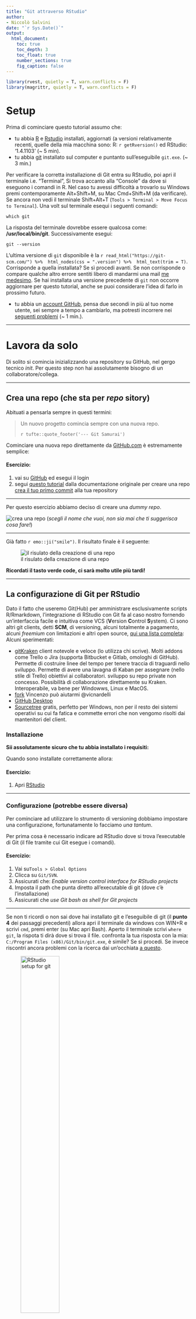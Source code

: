 ```yaml
---
title: "Git attraverso RStudio"
author:
- Niccolò Salvini
date: "`r Sys.Date()`"
output:
  html_document:
    toc: true
    toc_depth: 3
    toc_float: true
    number_sections: true
    fig_caption: false
---
```



```r

library(rvest, quietly = T, warn.conflicts = F)
library(magrittr, quietly = T, warn.conflicts = F)

```

# Setup

Prima di cominciare questo tutorial assumo che:

* tu abbia [R](https://lib.ugent.be/CRAN/) e [Rstudio](https://www.rstudio.com/products/rstudio/download/) installati, aggiornati (a versioni relativamente recenti, quelle della mia macchina sono: R: `r getRversion()` ed RStudio: '1.4.1103' (~ 5 min).
* tu abbia [git](https://git-scm.com/) installato sul computer e puntanto sull'eseguibile `git.exe`. (~ 3 min.)

Per verificare la corretta installazione di Git entra su RStudio, poi apri il terminale i.e. "Terminal", Si trova accanto alla "Console" da dove si eseguono i comandi in R. Nel caso tu avessi difficoltà a trovarlo su Windows premi contemporamente Alt+Shift+M, su Mac Cmd+Shift+M (da verificare). Se ancora non vedi il terminale Shift+Alt+T (`Tools > Terminal > Move Focus to Terminal`). 
Una volt sul terminale esequi i seguenti comandi:

```
which git
```

La risposta del terminale dovrebbe essere qualcosa come:  **/usr/local/bin/git**.
Successivamente esegui:

```
git --version
```

L'ultima versione di `git` disponibile è la `r read_html("https://git-scm.com/") %>%  html_nodes(css = ".version") %>%  html_text(trim = T)`. Corrisponde a quella installata? Se sì procedi avanti. Se non corrisponde o compare qualche altro errore sentiti libero di mandarmi una mail [me medesimo](mailto:niccolo.salvini27@gmail.com). Se hai installata una versione precedente di `git` non occorre aggiornare per questo tutorial, anche se puoi considerare l'idea di farlo in prossimo futuro.

* tu abbia un [account GitHub](https://github.com/join), pensa due secondi in più al tuo nome utente, sei sempre a tempo a cambiarlo, ma potresti incorrere nei [seguenti problemi](https://docs.github.com/en/github/setting-up-and-managing-your-github-user-account/changing-your-github-username) (~ 1 min.).

---

# Lavora da solo {data-background=##75aada}

Di solito si comincia inizializzando una repository su GitHub, nel gergo tecnico _init_. Per questo step non hai assolutamente bisogno di un collaboratore/collega.

---

## Crea una repo (che sta per _repo_ sitory)

Abituati a pensarla sempre in questi termini: 

> Un nuovo progetto comincia sempre con una nuova repo.
>
> `r tufte::quote_footer('--- Git Samurai')`


Cominciare una nuova repo direttamente da [GitHub.com](https://github.com) è estremamente semplice:

<div class="bs-callout bs-callout-exercise">
<h4>Esercizio:</h4>
1. vai su [GitHub](https://github.com) ed esegui il login
2. segui [questo tutorial](https://help.github.com/articles/create-a-repo/) dalla documentazione originale per creare una repo [crea il tuo primo commit](https://help.github.com/articles/create-a-repo/#commit-your-first-change) alla tua repository
</div>

---

Per questo esercizio abbiamo deciso di creare una _dummy repo_.

![crea una repo](./static/images/create-a-repo.png)
(*scegli il nome che vuoi, non sia mai che ti suggerisca cosa fare!*)

---

Già fatto `r emo::ji("smile")`. Il risultato finale è il seguente:


![il risulato della creazione di una repo](./static/images/create-repo-result.png)


:::bulb
**Ricordati il tasto verde code, ci sarà molto utile più tardi!**
:::

---

## La configurazione di Git per RStudio

Dato il fatto che useremo Git(Hub) per amministrare esclusivamente scripts R/Rmarkdown, l'integrazione di RStudio con Git fa al caso nostro fornendo un'interfaccia facile e intuitiva come VCS (**V**ersion **C**ontrol **S**ystem).
Ci sono altri git clients, detti **SCM**, di versioning, alcuni totalmente a pagamento, alcuni _freemium_ con limitazioni e altri open source, [qui una lista completa](https://git-scm.com/downloads/guis):
Alcuni sperimentati:

* [gitKraken](https://www.gitkraken.com/) client notevole e veloce (lo utilizza chi scrive). Molti addons come Trello o Jira (supporta Bitbucket e Gitlab, omologhi di GitHub). Permette di costruire linee del tempo per tenere traccia di traguardi nello sviluppo. Permette di avere una lavagna di Kaban per assegnare (nello stile di Trello) obiettivi ai collaboratori. sviluppo su repo private non concesso. Possibilità di collaborazione direttamente su Kraken. Interoperabile, va bene per Windowws, Linux e MacOS.
* [fork](https://git-fork.com/) Vincenzo può aiutarmi @vicnardelli
* [GitHub Desktop](https://desktop.github.com/)
* [Sourcetree](https://www.sourcetreeapp.com/) gratis, perfetto per Windows, non per il resto dei sistemi operativi su cui fa fatica e commette errori che non vengomo risolti dai mantenitori del client.


### Installazione

:::warn
**Sii assolutamente sicuro che tu abbia installato i requisiti:**
:::


<!-- <div class="bs-callout bs-callout-exercise"> -->
<!-- <h4>Esercizio:</h4> -->
<!-- 1. [Download](https://git-scm.com/downloads) Git -->
<!-- 1. Installa [RStudio](https://inbo.github.io/tutorials/installation-RStudio-admin.html) -->
<!-- </div> -->

Quando sono installate correttamente allora:

<div class="bs-callout bs-callout-exercise">
<h4>Esercizio:</h4>
1. Apri [RStudio](https://inbo.github.io/tutorials/installation-RStudio-user.html)
</div>

---

### Configurazione (potrebbe essere diversa)

Per cominciare ad utilizzare lo strumento di versioning dobbiamo impostare una configurazione, fortunatamente lo facciamo _una tantum_.

Per prima cosa è necessario indicare ad RStudio dove si trova l'executable di Git (il file tramite cui Git esegue i comandi).

<div class="bs-callout bs-callout-exercise">
<h4>Esercizio:</h4>
1. Vai su`Tools > Global Options`
1. Clicca su `Git/SVN`.
1. Assicurati che: *Enable version control interface for RStudio projects*
1. Imposta il path che punta diretto all'executable di git (dove c'è l'installazione)
1. Assicurati che *use Git bash as shell for Git projects*
</div>

---

Se non ti ricordi o non sai dove hai installato git e l'eseguibile di git (il **punto 4** dei passaggi precedenti) allora apri il terminale da windows con WIN+R e scrivi `cmd`, premi enter (su Mac apri Bash). Aperto il terminale scrivi `where git`, la rispota ti dirà dove si trova il file. confronta la tua risposta con la mia: `C:/Program Files (x86)/Git/bin/git.exe`, è simile? Se sì procedi. Se invece riscontri ancora problemi con la ricerca dai un'occhiata [a questo](http://happygitwithr.com/rstudio-see-git.html#tell-rstudio-where-to-find-git).

![RStudio setup for git](./static/images/RStudio-setup-git.png){width=50%}

---
Adesso dobbiamo dire a GitHub chi siamo, con l'obiettivo di stabilire una connessione all'account online. Per farlo git ha bisogno delle credenziali di GitHub, i.e. username e GitHub email:

<div class="bs-callout bs-callout-exercise">
<h4>Esercizio:</h4>
1. vai su `Tools > Shell` e apri shell
1. nella shell, scrivi i seguenti comandi e premi invio.
```
git config --global user.name "mygithubusername"
```
1. Sempre nella shell scrivi il seguente comando completando con la mail di registrazione e premi invio:
```
git config --global user.email "my.name@gmail.com"
```
</div>

---

![RStudio setup git shell](./static/images/Rstudio-GitShell.png){width=75%}


Mi raccomando usa il tuo **username GitHub**! Per verificare che tutta la configurazione sia andata a buon fine esegui questo comando: `git config --global --list`

Se la configirazione ha avuto esito positivo allora congratulazioni, il tuo setup è finito! 👍

---


Se ti trovi male con la configurazione da terminale recentemente il pacchetto `usethis` ha introdotto una serie di funzioni per interagire con Git e GitHub. Qui copriamo solo lo "handshake" tra Git e RStudio, ma molto copre molte alte operazioni di verisoning come la **P**ull **R**equest etc. una sezione sarà interamente dedicata al set up completo tramite `usethis`:


```r

## Installa il pacchetto se necessario (solo una volta)
## install.packages("usethis")

library(usethis)
use_git_config(user.name = "Jane Doe", user.email = "jane@example.org")

```

Per verificare la corretta configurazione esegui lo stesso comando da terminale:

```
git config --global --list
```



## Clona una repo per lavorarci in locale

Prima abbiamo inizializzato una repo online e abbiamo configurato git per cooperare con RStudio. Adesso possiamo cominciare a lavorare sul codice localmente scaricando la repo sul laptop. RStudio provvede ad occuparsi di tutto questo in una maniera molto conveniente e facile. 

<div class="bs-callout bs-callout-exercise">
<h4>Esercizio:</h4>
1. vai sulla pagina GitHub della tua nuova repo copiando l'url **HTTPS** (*ricordi il bottone di prima?*)
1. in Rstudio prosegui per `File > New Project...`, seleziona `Version Control` e scegli `Git`
1. nella prima casella in alto, copia e incolla l'url **HTTPS** (in automatico il nome della cartella che contiene il progetto viene completata)
1. naviga fino alla cartella copiata dove desideri mettere tutti i tuoi progetti/codici R.
</div>

--- 

Per avere l'indirizzo **HTTPS** di clone della repo é sufficiente cliccare sopra <span style="color: green;">code</span> e premere sul piccolo bottone accanto all'indirizzo per copiare direttamente su clipboard (in alternativa seleziona e copia tutto l'url).

![Copy the https link of a repo](./static/images/copy-repo-link.png){width=75%}

---
Un esempio di setup del progetto utilizzando una repo Git può essere questo:

![Clone a repo in RStudio](./static/images/create-project-rstudio.png){width=75%}

---

<div class="bs-callout bs-callout-exercise">
<h4>Esercizio:</h4>
Cerca la cartella che corrisponde alla git repo nella destinazione al punto 4 dell'esercizio. Il contenuto della cartella corrisponde a quello che c'è nella repo online?
</div>

---

## `.gitignore`

Quando si inizia un nuovo progetto in RStudio, ma anche in Python e tanti altri linguaggi è utile (anche se non propio indispensabile) aggiungere il file `.gitignore` se non esiste già. E' infatti possibile in fase di inizializzazione della repo online, direttamente da GitHub, creare il `.gitignore` default o custom (se hai difficoltà a comporre il file `.gitignore` assicurati di trovare un progetto simile al tu su GitHub e copia il contenuto, in alternativa naviga in [questo strumento online gratuito](https://www.toptal.com/developers/gitignore) speficificando i software che utilizzi e in automatico questo comporrà il perfetto `.gitignore`).
Il file `.gitignore` definisce tutti quei files che **non** devono finire nella repo online per diversi motivi, eccone alcuni:

- ci sono delle credenziali segrete `.Renviron` o`.Rprofile`  ( TODO: link a come storare credenziali segrete in R)
- files di sessione `.RData`
- files di logs e history `.Rhistory` e `.Rapp.history`
- file di sistema prodotti da RStudio, come`myprojectname.Rproj` 
- file specifici dell'utente `.Ruserdata`
- files temporanei creati da R Markdown, esempio: `*.utf8.md` e `*.knit.md`.
- files/ cartelle di cache come  `*_cache/` o `/cache/`
- tokens per [OAuth2 authorization](https://github.com/r-lib/httr/releases/tag/v0.3), come `.httr-oauth`
- Se stai scivendo un pacchetto: files di risposta in seguito ad un **R CMD build**, come `/*.tar.gz`; files di risposta in seguito ad un **R CMD check** come `/*.Rcheck/`
- altri che dipendono dalle esigenze specifiche del progetto espressi con una sintassi particolar, come tutti i files preceduti da "_" nel build con `bookdown`

Quindi rimandendo sullo stretto necessario se non c'è già possiamo aggiungere un file di testo (`File > New File > Text File`) rinominandolo `.gitignore` e aggiungere nel file il seguente testo `myprojectname.Rproj`, in alternativa come nell'esercizio:

<div class="bs-callout bs-callout-exercise">
<h4>Esercizio:</h4>
1. vai sul `git` pane (la tab dove c'è scritto Git), 
1. tasto destro sopra il file `....Proj` e seleziona nel men+ a tendina `Ignore...`
1. controlla se iul contenuto del `.gitignore` è correttamente aggiornato, poi clicca `Save`.
</div>

---

Visto che il nostro porgetto dummy èp rinominato `favourite-fruit-color`, il corrispondente `.Rproj` file è `favourite-fruit-color.Rproj`. Cliccando il tasto destro del muose sul file è possibile selezionare ignora:

![Ignore a file](./static/images/gitignore-rstudio1.png){width=75%}

---

Linee guida su quando è necessario usare il file `.gitignore`:

* in ogni linguaggiuo di progrannazione dove alcuni files dono *derivati* di altri
* quando ci sono informazioni sensibili che non devono assolutamente essere condivise e non possono essere immagazzinate negli scripts (passwords di Accounts, di database, tokens di Dropbox, etc...)
* quando c'è una cartella con files di grandi dimensioni che non deve finire nella history (bensì backed up da qualche altra parte)
* una cartella con files temporanei o con esempi come _temp/_ o _*-Ex.R_

---

Nota che la sintassi del `.gitignore` è molto intuitiva e permette tramite wildcards di estendere l'ingnore a tutti i files con la medesima estensione ( per esempio `*.Rproj`) o con il medesimo prefisso o suffisso.

![Update .gitignore](./static/images/gitignore-rstudio2.png){width=75%}

---

Controllla il contenuto del `.gitignore`, se sei soddisfatto premi `Save`:

![Update .gitignore](./static/images/gitignore-rstudio2.png){width=75%}

---

## Fa il **commit**

Visto che il `.gitignore` è stato modificato git ha registrato un cambiamento nella <span style="color: green;">repo locale</span> che non è nella <span style="color: red;">repo online</span> di GitHub.
Allora data la nuova aaggiunta/modifica del presistente `.gitignore` possiamo fare il `commit` di questo cambiamento e fornire un messagio ce spieghi il cambiamento fatto.

<div class="bs-callout bs-callout-exercise">
<h4>Esercizio:</h4>
1. Vai sul `git` pane
1. Spunta la casella accanto a `.gitignore`
1. Clicca `Commit`
1. Aggiungi un messaggio premendo su `commit message` e clicca commit
1. Clicca `Close` per rimuovere il summary del commit
</div>

---

Adesso lo stato del `.gitignore` prima che il file venga committato è giallo con un punto interrogativo accanto. Questo significa che Git ha notato un cambiamento/aggiunta di quel file.

![Local commit](./static/images/commit-rstudio1.png){width=75%}

---

Spuntando la casella accanto al `.gitignore` (oppure selezionandolo e premendo invio) e cliccando su commit si apre una finestra di dialogo dove viene chiesto a destra di inserire un messaggio di commit. 
(rivdere) 
Ogni messaggio di commit ha un header, cioè un titolo dove viene spesso riassunto il cuore di quello che è stato fatto per poi lasciare uno spazio bianco sotto l'headere ed elencare con un elenco puntato e numerato quali sono materialemente le operazioni fatte o il motivo. Il messaggio di commit è una vera e propria **arte** deve essere _semplice_, _chiaro_ e sempre nell'ottica di far capire ad un terzo, molto probabilmente te nel futuro cosa tu abbia fatto e perchè lo hai fatto. [Questo post](https://chris.beams.io/posts/git-commit/) può aiutarti a scrivere in maniera più efficace un commit seguendo alcune linee guida.
Alcuni SCM (non quello intgrato nella IDE di RStudio) prevedono la possibilità di creare un template per il commit, cosicchè ogni volta che un file o un gruppo di files viene committato un template di commit viene generato e il processo di revisione del codice è meglio struttuato e più riproducibile. 
Dietro questa semplice operazione ci sono 


![Local commit](./static/images/commit-rstudio2.png){width=75%}

---

Dopo questo abbiamo una piccola panoramica tecnica di quello che sta succedendo (quello che è stato aggiunto, quello che è stato tolto, quello che è stato modificato)

![Local commit](./static/images/commit-rstudio3.png){width=75%}

---
E buona pratica **committare spesso**. Questo permette di spezzettare la logica dello sviluppo del software in tante e piccole singole operazioni su cui si può intervenire in maniera stagna. L'uso frequente di commits permette anche di evitare alcuni probelmi comuni sia di GitHub che di RStudio. Un problema è il tempo di attesa del commit, infatti il git pane di RStudio è molto pratico ma non è ottimizzato. Fare un commit molto grosso con tanti files potrebbe richiedere molto tempo e in alcuni casi git potrebbe sputare un errore. (related issue)

La documentazione è un aspetto cruciale dello sviluppo di ogni software, prima ancora che per gli altri **per te stesso**. Il file `README.md`  ti aiuta a capire lo scopo del progetto. Adesso possiamo provare a modificare il file `README.md` localmente e procedere alla stessa maniera.

<div class="bs-callout bs-callout-exercise">
<h4>Esercizio:</h4>
1. Aggiorna il file `README.md` direttamente da dentro RStudio
1. Commit i cambiamenti
</div>

---


Ricorda che il report dei cambiamenti nel panel in basso barra in rosso le linee di codice che sono sparite dal file e in verde quelle aggiunte o modificate:

![Local commit](./static/images/commit-rstudio4.png){width=75%}

---

## Push dei cambiamenti su GitHub

Nota che `git` ti avverte che *your branch is ahead of 'origin/master' by 2 commits*, questo significa che ancora i tuoi cambiamenti sono in fase di stage, devono ancora essere trasmessi alla repo di GitHub online. Per trasmettere i cambiamenti a GitHub premi `push`.

<div class="bs-callout bs-callout-exercise">
<h4>Esercizio:</h4>
1. Clicca `push` nel `git` pane
1. Vai su GitHub all'indirizzo della tua repository e verifica il commit, il messaggio e i cambiamenti
</div>

---

RStudio successivamente ti avverte sullo stato dei tuoi commits locali rispetto a quelli mandati `push`ed a GitHub:

![Push](./static/images/push-rstudio1.png){width=75%}

---

Adesso su GitHub il `README.md` è aggiornato? Dove si trova la panoramica dei commits sulla repo online?

![Verify your commits on GitHub](./static/images/local-commit-on-github.png){width=75%}

---

## Configurazioni Addizionali - metti da parte la password 🔑

Non è per caso noioso tutte le volte rimettere la propria password ogni volta che viene `push`ato qualcosa alla repo?  
Fortunatamente così come per _Username_ e _mail_, anche con la password è possibile fare la stessa cosa usando il protocollo sicuro **HTTPS**.

<div class="bs-callout bs-callout-exercise">
<h4>Esercizio:</h4>
1. Clicca su `More` nel `git` pane e seleziona `Shell`
1. Scrivi `git config --global credential.helper store` e premi invio
1. Scrivi `exit` e premi invio per uscire dalla shell
</div>

La prossima volta che `git` avrà bisogno delle tue credenziali **te le chiederà solo una volta** e le manterrà per tutte le operazioni successive.

---

Il bottone "More" ha il simbolo di un **ingranaggio** ⚙️: 

![Store credentials](./static/images/https-credentials-rstudio1.png){width=75%}


---

## Crea un commit logico

Come anticipato prima, la buona pratica di sviluppo di software prevede di committare spesso e mappare in modo chiaro e sintetico la relazione tra problema da risolto e codice cambiato/aggiunto. Tuttavia alcune volte questo prevede che l'aggiunta di cambiamenti alla codebase avvenga in due diversi commits. L'interfaccia di RStudio include anche la possibilità di specificare qualche linea di codice nel messagio del commit:

![Logical commit 1](./static/images/logical-commit-rstudio.png){width=75%}

---

Per riassumere, le diverse fasi che intercorrono tra una operazione di commit e la successiva possono essere:

- `stage xyz`: aggiungi xyz dal commit
- `unstage xyz`: rimuovi xyz dal commit
- `discard xyz`: revert (ritorna indietro) rispetto ai cambiamenti su xyz ( `r emo::ji("warning")` stai attento, questo non può essere riportato indietro! `r emo::ji("warning")` )

E `xyz` può essere

- una `linea` singola
- una `selezione` di linee
- un `chunk` di codice
    - RStudio si occuperà di spezzare i cambiamenti in più chunks
    - I chunks sono definiti come 10 linee di codice non cambiate tra gli effettivi cambiamenti

---

<div class="bs-callout bs-callout-exercise">
<h4>Esercizio:</h4>
1. Effettua due differenti cambiamenti al `README.md` localmente
1. Crea un `commit` per ogni cambiamento tale che:
    1. Seleziona il cambiamento e mettilo in `stage`
    1. Aggiungi un messaggio di `commit` e clicca su `Commit`
1. non `Push`are (ancora...)
</div>

---

## Crea un Conflitto

Alcune volte accade, soprattuto in ambienti molto collaborativi o con tanti contributori che più collaboratori lavorino sulle stesse linee di codice. Non c'è da preoccuparsi, adesso impariamo ad amministrare i conflitti e risolverli. Lo faremi creandone uno.

<div class="bs-callout bs-callout-exercise">
<h4>Esercizio:</h4>
Aggiorna il `README.md` direttamente online su GitHub, sulla stessa identica linea che hai cambiato nell'esercizio precedente.
</div>

---

Se non ti ricordi o non sai come si fa un cambiamento online, per favore controlla [questo tutorial](https://help.github.com/articles/create-a-repo/#commit-your-first-change). Guarda poi i risultati online del commit. Ricorda che non c'è  bisogno di spingere i cambiamenti  `Push`ando il commit, siamo già online, non serve, infattic contestualmente `Push`ando cambia immediatamente il contenuto della repo.

![Commit to create conflict](./static/images/commit-to-create-conflict.png){width=75%}

---

<div class="bs-callout bs-callout-exercise">
<h4>Esercizio:</h4>
Torna indietro su Rstudio e prova a spingere (click `push`) i cambiamenti locali.
</div>

---
Git ti aiuta avvertendoti che ci sono dei cambiamenti remoti ( _remote changes_ ) sulla stessa repo.

![Conflict](./static/images/conflict-rstudio1.png){width=75%}

---

<div class="bs-callout bs-callout-exercise">
<h4>Esercizio:</h4>
Clicca su `Pull` per tirare i cambiamenti dentro la tua repo GitHub (fare il download) 
</div>

Git ti notifica un conflitto i.e. **CONFLICT** e ti chiede cosa vuoi fare, le operazioni da fare sono 2:

1. Metti a posto il conflitto
1. Commit del risultato dopo aver messo a posto il conflitto

![Conflict](./static/images/conflict-rstudio2.png){width=75%}

---

Adesso con calma va risolto il conflitto!

Ogni conflitto è sempre evidenziato con la seguente sintassi:

```
<<<<<<< HEAD
il tuo codice locale
=======
il codice che esiste su GitHub
>>>>>>> origin/master
```x

Per risolvere il conflitto devi decidere quale delle due versioni ti convince di più viceversa e quale vuoi scartare.

---

<div class="bs-callout bs-callout-exercise">
<h4>Esercizio:</h4>
1. Apri il `README.md` in RStudio:

        <<<<<<< HEAD
        A simple analysis to visualize my favourite fruit colour.
        =======
        A simple analysis to discover my favourite fruit color.
        >>>>>>> origin/master

2. Scegli solo la _versione_ preferita (in questo caso quella su GitHub):

        A simple analysis to discover my favourite fruit colour.

3. Committa il risultato
4. Clicca su `Push` per aggiornare GitHub
</div>

Se tu dovessi incontrare nuovi conflitti in futuro utilizza il semplice _modus operandi_ che hai appena visto.

---

## Aggiungi un nuovoi file

Durante lo sviluppo di un progetto nuovi files sono introdotti, pure questi necessitano di un controllo di versione!.
Le nuove cartelle insieme ai files possono essere aggiunte e successivamente committate, esattamente come ogni altro cambiamento.

Spuntando la casella accanto al nuovo file/cartella appena aggiunto viene messo in fase `stage`. Mettere in `stage` una nuova cartella metterà in automatico ogni file contenuto nella cartella. 
Tuttavia RStudio non ti permetterà di mettere in `stage` una cartella vuota!

<div class="bs-callout bs-callout-exercise">
<h4>Esercizio:</h4>
1. Aggiungi il file `fruits.csv` all'interno di `/data` (subdirectory)
1. Aggiungi un collegamento a file `README.md` (usando il path relativo), menzionando la funzione del file
1. Adesso Commit tutti e due i cambiamenti (il nuovo file `fruits.csv`  e le modifiche apportate al `README.md`) in un singolo messaggiio di commit
</div>
---

RStudio provvede ad informati circa lo status dei files

- `README.md` file è stato cambiato (<span style="color: blue;">M</span>odified)
- `data/` è per il momento sconosciuto a git (*Question mark* <span style="color: yellow;">?</span>)

![Add a file](./static/images/add-file-rstudio1.png){width=75%}

---

Sputando tutti e due li farà diventare pronti per il commit. Ricorda che `data/fruits.csv` diventa verde visto che viene <span style="color: green;">A</span>ggiunto:

![Add a file](./static/images/add-file-rstudio2.png){width=75%}

---

## Adatta l'ultimo commit

Succede spesso che vengano committate linee di codice ma ci si dimentichi di altre o che quelle stesse necessitino una piccola revisione. Git provvede attraverso l'abilità `amend` modificando il precedente commit con gli adattamenti necessari.

<div class="bs-callout bs-callout-exercise">
<h4>Esercizio:</h4>
1. Fai un cambiamento in `fruits.csv`
1. `Commit` come sempre, ma **spunta** la casella `amend previous commit` (accanto al bottone `Commit`)
</div>


:::warn
**Attenzione:**  non lo fare per commits che sono già stati pusha, altrimenti incorri in un conflitto!
:::



---

Poi, accanto all bottone `Commit`, spunta l'opzione `amend` previous commit:

![Add a file](./static/images/amend-commit-rstudio.png){width=75%}

<!-- <div class="question">`  -->

<!-- 1. Prima domanda? -->
<!-- 1. Seconda domanda? -->

<!-- </div>` -->


---

## Guarda l'history

Uno dei vantaggi di usare uno strumento di verion control come Git, _assumendo commits regolari_, è poter avere la cronistoria commentata di tutto il lavoro sul progetto. E' possibile infatti guardare l'History (la serie di `commit`) sia online che in locale su RStudio.

<div class="bs-callout bs-callout-exercise">
<h4>Esercizio:</h4>
1. All'interno di RStudio clicca su `history`, nel `git` pane 
1. Sulla pagina della repo controlla la lista dei commits 
</div>

---

Nota la preseza di `History` due volte nella seguente immagine:

- Come pane separato (la storia di tutti i comandi R eseguiti nella sessione): non ha niente a che fare con Git ❌
- All'interno del `git` pane (la history dei commits) ✔️

![View history](./static/images/history-rstudio1.png){width=75%}

---

Clicca su ciascuno dei commits per vedere le modifiche apportate, tieni d'occhio in alto a sinistra il flusso dei commits.

![View history](./static/images/history-rstudio2.png){width=75%}

---

## Crea un branch

### Come si fa un nuovo branch?

E' buona pratica **tutte le volte** che si lavora su codice proprio o altrui lavorare su branches _a scadenza_. Questo ti permette di sperimentare liberamente finchè non sei soddisfatto, senza però compromettere il `master` branch (il codice principale, dove è contenuta versione stabile del codice). Per "a scadenza" s'intendono modifiche sul codice di un progetto/analisi che hanno vita breve, cioè che auspicabilmente in un momento successivo possano essere riunite al branch principale (`master`) o scartate.


<div class="bs-callout bs-callout-exercise">
<h4>Esercizio:</h4>
1. Clicca su `New branch` symbol* (accanto al nome corrente del branch)
1. Assegna un nome al nuovo branch (minuscolo e senza spazi, vanno bene under traits)
1. Mantieni il remoto come `origin`
1. Spunta la casella `Sync branch with remote`
1. Clicca su `Create`
</div>

*il simbolo `New branch` è questo:
![](./static/images/rstudio_branch_symbol.png)

---

Assicurati che il nome del branch abbia senso rispetto ai cambiamenti che pianifichi di fare. E' buona pratica adottare una sintassi standard per nomi di branch che vuole:

- Tutti i caratteri minuscoli
- Non più di 20 caratteri
- Nessuno spazio
- se nome composto usare snake cases ( `_` o  `-` )

In questo esempio decidiamo di chiamarlo: `analysis-script`.

![Create branch](./static/images/branch-rstudio3.png){width=75%}

---

:::warn
**Attenzione**: Alcune versioni precedenti di RStudio non hanno la funzionalità di creare branch! 
In questo caso o aggiorni RStudio alla ultima versione o utilizzi la `Shell` per creare un nuovo branch.
:::

<div class="bs-callout bs-callout-info">
<h4>Approccio per creare un nuovo branch da Shell:</h4>
1. Apri la `Shell`
1. Crea un new `branch` da `checkout`
    ```
    git checkout -b analysis-script
    ```
1. Verifica la creazione del branch vedendoli tutti con: `git branch`
1. Scrivi `git push -u origin analysis-script` per attivare `Push`/`Pull` sul branch

L'approccio con la Shell per creare un nuovo branch:
![Create branch](./static/images/create-branch-rstudio.png){width=75%}

Questo attiverà anche i bottoni `pull` and `push`. Da ora in poi si può committare liberamente sul branch seguendo il _modus operandi_ visto finora.

:::bulb
**Ricorda**: Da ora in poi tutti i cambiamenti che farai saranno registrati sul nuovo branch, pertanto quando farai un commit e pusherai alla repo remota potrai vedere i rispettivi cambiamenti cambianto il branch anche su Github, cioè passando da `master` a `analysis-script` nella repo online.
:::

![First push branch](./static/images/branch-first-push-rstudio.png){width=75%}
</div>

---

Adesso possiamo lavorare sul nuovo branch e cominciare a cambiare o aggiungere files.

<div class="bs-callout bs-callout-exercise">
<h4>Esercizio:</h4>
1. Aggiungi un file di analisi nella subdirectory  `/src`
1. `Commit` i cambiamenti al nuovo branch
1. Clicca `Push` per mandare i cambiamenti a GitHub 
1. Procedi su GitHub, cerca il nuovo branch e verifica il commit
</div>

---

### Gli effetti di cambiare branch

La prima volta che è cambiato un branch si notano files che spariscon, non ti preoccupare, non hai perso niente, adesso ti chiederai cosa sia succeso a quei file. 
Git si prende cura di farti vedere solo quei files che sono rilevanti per quel branch attivo, 
Nel prossimo esercuzio vedremo questa proprietà più in dettaglio.

<div class="bs-callout bs-callout-exercise">
<h4>Esercizip:</h4>
1. Clicca nel dropdwon menu sul the `git` pane (in alto a destra)
1. Cambia nuovamente il branch selezionando `master`, `(LOCAL BRANCHES) -> master`
1. Verifica la struttura delle cartelle in locale nel file explorer, dove sono andati a finire i files aggiunti?
1. Adesso cambia ancora il branch ritornando sul nuovo branch (in the example i.e. `analysis-script`)
1. Riverifica la struttura delle cartelle col file explorer, dove sono i files ora?
</div>

---

Come nel nostro esempio, il nome del branch è `analysis-script`, il dropdown menù segnala che ci troviamo nel branch attivo, cioè `analysis-script`. Adesso cliccandoci vediamo tutti i branch correnti, nell'esempio due: `master` (il principale) e `analysis-script` il nostro dev. `dev` viene spesso usato come nome per `dev`eloping branches.
Clicchiamo su `master`.

![Switch branch](./static/images/branch-rstudio1.png){width=75%}

---

RStudio fornisce le informazioni sullo switch di branch appena effettuato verso `master` segnalandoci: 

* Che il branch da cui siamo appena partiti `analysis-script` è **avanti** di 1 commit rispetto al `master`, quello dove siamo ritornati.
* log di notifica di passaggio: adesso siamo in `master`


![Switch branch](./static/images/branch-rstudio2.png){width=75%}
:::warn

**Attenzione**: se qualcosa non torna riverifica che il lavoro che hai svolto aggiungendo files in `/src` sia effettivamente sul branch `your-new-branch-name`.
:::


---

## **P**ull **R**equests (PR)

Quando sei soddisfatto del lavoro sul branch di sviluppo, allora è il momento di unire (merge) i cambiamenti dal branch `analysis-script` a `master` (che ricordiamo essere le _versione stabile_ del codice). Assolutamente **MAI** unire i cambiamenti oin locale, piuttosto vai **SEMPRE** su GitHub nel branch online e effettua la `Pull Request`.
---

### Crea una **P**ull **R**equest

<div class="bs-callout bs-callout-exercise">
<h4>Esercizio:</h4>
1. Clicca su `push` (se non l'hai ancora fatto)
2. Vai su [Github](https://github.com/), e naviga all'indirizzo della tua repo online
3. Crea una `pull request` online
</div>

---

GitHub verosimilmente ti suggerirà un bottone verde `Compare & Pull request` sulla pagine scontornato da un riquadro giallo. Se non lo vedi puoi comunque inizializzare una pull request direttamente da lì. Fare una Pull Request significa unire il branch di sviluppo col branch della versione stabile del codice ed è sostanzialmente _il cuore di ogni contribuzione Open Source._

![Check Github message pull request](./static/images/pull-request-intro.png){width=75%}

---

Nella finestra di dialogo riassumi in poche linee i cambiamenti apportati con la `Pull request` integrando le informazioni già inserite nel commit al branch di sviluppo. Successivamente clicca su `Create pull request`. Quello che stai facendo under the hood è chiedere il permesso al propietario della repo (te medesimo) di approvare ed unire i cambiamenti fatti dall'utente che ha creato la Pull Request (te medesimo).

![Adapt Github message and start pull request](./static/images/pull-request_message.png){width=75%}

---

### Rivedere e approvare la PR

Finchè lavori da solo puoi essere abbastanza sicuro dei cambiamenti che fai e puoi in automatico evitare di rivedere la PR. Del resto controllore concide con controllante. Tuttavia questo può essere un buon momento per richiedere il controllo di qualcun'altro e stabilire dei check automatici dopo che il terzo soggetto che controlla ha effettivamente controllato (_automated checks_).

<div class="bs-callout bs-callout-exercise">
<h4>Esercizio:</h4>
1. Rivedi il tuo stesso codice!
2. Se va bene, allora unisci (merge) la `Pull request`. 
3. Non dimenticarti di rimuovere il branch che hai appena unito (Github te lo chiedo subito dopo)
</div>

---

![See pull request](./static/images/pr.png){width=75%}


---

### Includi il tuo auto-verificato lavoro su `master`

Per il momento i tuoi cambiamenti sono integrati sul `master` online (solo su GitHub), ma non in locale (sul branch `master` del tuo progetto/analisi)
Allora a questo punto devi aggionare il tuo `master` locale:


<div class="bs-callout bs-callout-exercise">
<h4>Esercizio:</h4>
1. In Rstudio, cambia dinuovo il branch su `master` (operazione vista prima, da `Git` pane)
1. Clicca su `Pull`
1. Cancella il branch _scaduto_ (altrimenti all' n-esimo cambiamento avrai una lista infinita di branch). Apri la shell ed esegui:
    ```
    git branch -d analysis-script
    ```
</div>

![git pull](./static/images/pull-rstudio.png){width=75%}

---

# Lavora con un Collaboratore {data-background=#c2c444}

---

## Invita un collaboratore

Finora hai imparato le principali operazioni per fare un uso personale, efficace e consapevole di Git con GitHub. Adesso possiamo fare un salto in avanti e creare un ambiente di collaborazione.


<div class="bs-callout bs-callout-exercise">
<h4>Esercizio:</h4>
* Alleati con due o più persone
* Lascia che una persona inviti le altre, fornendogli informazioni su permessi di scruttura e lettura come in [questo articolo](https://help.github.com/articles/inviting-collaborators-to-a-personal-repository/)
</div>

---

All'indirizzo della tua repo, in particolare nel pane `Settings`, nella colonna sinistra appare `Collaborators`. Previa richiesta di login è possibile invitare collaboratori e amministrare i tuoi diritti e quelli dei tuoi collaboratori.

![Invite collaborator](./static/images/invite-collaborator.png){width=75%}

---

Qunado sei invitato a collaborare ti è richiesto di accettare l'invito `Accept invitation` per cominciare a lavorare sulla repo.

![react to collaborator](./static/images/react-collaborator.png){width=75%}

---

## Issues (problemi)

Le issues sono comunemente utilizzate per molteplici scopi: allertare un collega di un <span style="color: red;">bug</span> sul codice, <span style="color: green;">proporre novità</span> o 
<span style="color: orange;">discutere di temi specifici dell'analisi</span>.
Tuttavia recentemente GitHub ha deciso di assegnare ad ogni azione un suo preciso posto, standardizzado così l'allocazione delle risorse del progetto. E' anche vero che la buona pratica di mettere le risorse dove _è giusto che stiano_ lascia spazio all'uso comune che i developers fanno degli spazi prima che i cambiamenti ci fossero, per questa ragione le issues raccolgono in sè anche contenuti che non hanno esattamente a che fare con problemi, piuttosto con soluzioni come le `Feature Request` (**FR**) o discussioni.
In particolare i cambiamenti riguardano:

- le `issue`s rimangono esattamente dove erano, ma per loro è possibile scrivere un template (blog post) che faccia in modo di facilitare sia la compilazione dell'utente (`reprex`) che la ricezione del problema del maintainer. Per abilitare e modificare i template per issues (ed altri) è `Settings > Options > Features`. Le `issues` ricorpono il ruolo di <span style="color: red;">bug</span> e di <span style="color: green;">Feature Request</span>.
- le <span style="color: orange;">discussioni</span> che riguardano la metodologia adottata nel progetto/analisi hanno un nuovo luogo: `Discussion`, attivabile spuntando la cassella al medesimo percorso dei templates. Tuttavia l'adozione non è ancora largamente diffusa quindi spesso le stesse discussioni finiscono dentro le `issue`s.  
- le informazioni che riguardano il progetto/analisi possono essere contenute nella sezione Wiki (attivabile allo stesso percorso). Tuttavia, se il progetto non è mastodontico, è uso comune includere la documentazione nel `README.md` o dedicare un sito al progetto con la documentazione da attaccare alla repo (molto diffuso per i pacchetti).

Le


:::warn
**Attenzione**: Ogni developer può includere le proprie linee guida su come e dove contribuire (o sottoforma di bug report, di feature request o di PR), alla repo in un foglio markdown nominato `CONDUCT.md`
dove è tenuto anche a specificare i toni e i termini a cui la discussione si deve attenere (tema molto caro per gli autori americani). Occorre anche ricordare che le linee guida della "buona contribuzione" sono in continua evoluzione e specifiche di ogni linguaggio e di ogni comunità attorno al linguaggio, per questi motivi è una buona mossa adottare le buone pratiche promosse dai maggiori contributori.
:::


<div class="bs-callout bs-callout-exercise">
<h4>Esercizio:</h4>
* Solleva un problema sul codice tramite una `issue` online
* Assegna alla issue la rispettiva `label`
* Assegna un collaboratore/collega alla `issue` cosicchè se ne occupi!
</div>

---
## Cambiamenti Online

Se non c'è coinvolgimento di codice nella risoluzione del problema (`issue`) sollevato da un utente allora questo pul essere completamente svolto online da GitHub tramite la sezione dedicata:

<div class="bs-callout bs-callout-exercise">
<h4>Esercizio:</h4>
* Fai un adattamento ad un file
* Proponi una `pull request` e assegnala ad un collaboratore
* Unisci (`master`) il cambiamento al `master` branch
</div>

---

## Adattamenti locali

In questa sezione ogni singolo passo fatto finora viene messo insieme simulando una collaborazione per un progetto. I semplici passi proposti standardizzano e guidano un _modus operandi_ sicuro, efficiente, efficace e _in linea coi tempi_ per affrontare progetti in ambienti open source o meno data la stack di tecnlogie che abbiamo a disposizione.

:::warn
**Attenzione**: Si lavora SEMPRE in locale e poi si fa merge dei branch online. Ripeti questa cantilena per il numero di volte che vuoi fare un cambiamento.
:::

---

Riassumendo tutto, ecco la sequenza di operazioni affrontate nelle sezioni precedenti che compongono il naturale sviluppo di un software (anche su R):

<div class="bs-callout bs-callout-exercise">
<h4>Passo dopo Passo:</h4>
* Come collaboratore, `clone` la repo in locale sul tuo computer
* Crea un nuovo `branch` in locale
* Adatta il file sulla base del cambiamento che vuoi apportare
* `Commit` del cambiamento
* `Push` del `branch` alla repo remota (GitHub online)
* Vai alla repo GitHub e crea la `Pull request`
* Rivedi il tuo lavoro, completa un messaggio esaustivo e approva la `Pull request` se ti soddisfa.
* Cancella il `branch` _scaduto_
* Aggiorna il tuo lavoro in locale facendo `Pull`
* Controlla se gli adattamenti sono stati trasmessi in locale e corrispondono a quelli in remoto (su GitHub)
</div>


---

## Workflow da RStudio

Gli steps riassunti prima forniscono un workflow generale di come si contribuisce ad una repository su GitHub secondo le [sue stesse linee guida](https://guides.github.com/introduction/flow/). Tuttavia, quando si lavora ad un progetto, non è detto che le cose siano state messe in piedi esattamente come abbiamo fatto noi; per questo motivo ho composto un uno spazio separato con [un workflow](./workflow_rstudio.html) che auspicabilmente copre alcuni scenari non visti nei semplici passi visti prima.
---

## Release (Rilascio della versione)

Quando ti ritieni soddisfatto dello stato del tuo progetto/analisi, allora puoi scegliere di rilasciarlo con un Release.
I Release sono dei _checkpoints_ delle versioni del codice che aiutano _in primis_ te a tenere traccia delle pietre miliari raggiunte nello sviluppo del codice e _in secundis_ per gli utenti che auspicabilmente usufruiscono del tuo codice e possono scegliere quale release utilizzare (ed evitare, per esempio, problemi di compatibilità).
I release possono coinvolgere:

* Per Pubblicazioni (DOI)
* For code/software development versions
* For course notes

Dato che il release non è una questione di sostanza, sebbene utilissimo, ti reindirizzo verso [un tutorial](https://help.github.com/articles/creating-releases/) dalla documentazione originale di GitHub, verso [un altro](https://r-pkgs.org/release.html#:~:text=If%20you%20use%20GitHub%2C%20go,tag%20%2Da%20v1.2.3%20.) se l'interesse è quello di rilasciare una versione di un pacchetto.

---

# Alcune ottime regole per **collaborare in maniera efficiente, efficace ed educata**:

* Committa _spesso_, e committa _pochi contenuti_ alla volta
* Non mixare più contenuti nello stesso commit
* Rifletti sul messaggio di commit
* Committa sempre su branch nuovo, mai sul `master` branch.
* Aggiungi sempre nuove features dal `master` branch, mai dal `dev` (a meno di accordi particolari con il manutentore).
* Fai in modo di lavorare sempre sul tuo `branch`.
* Non unire mai la `pull request` di qualcun'altro senza il consenso degli altri.
* Non tenere aperti `branch` scaduti (in gergo tecnico, se lo fai crei debito tecnico)

---

> Che la Git sia con te
>
> `r tufte::quote_footer('--- Yoda')`

![che la forza sia con te, Yoda](https://i.imgflip.com/tas66.jpg)






